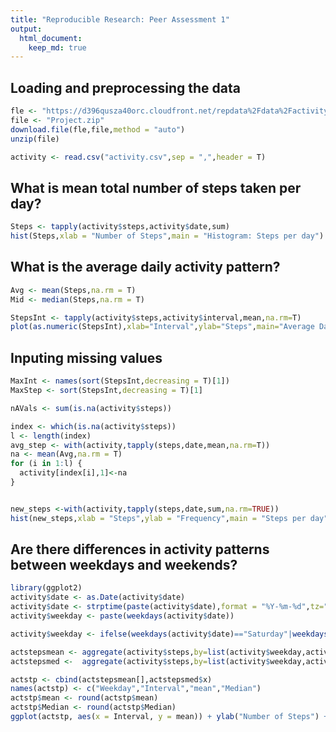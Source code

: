 ---
title: "Reproducible Research: Peer Assessment 1"
output: 
  html_document:
    keep_md: true
---


## Loading and preprocessing the data
```{r}
fle <- "https://d396qusza40orc.cloudfront.net/repdata%2Fdata%2Factivity.zip"
file <- "Project.zip"
download.file(fle,file,method = "auto")
unzip(file)

activity <- read.csv("activity.csv",sep = ",",header = T)
```

## What is mean total number of steps taken per day?
```{r}
Steps <- tapply(activity$steps,activity$date,sum)
hist(Steps,xlab = "Number of Steps",main = "Histogram: Steps per day")
```


## What is the average daily activity pattern?
```{r}
Avg <- mean(Steps,na.rm = T)
Mid <- median(Steps,na.rm = T)

StepsInt <- tapply(activity$steps,activity$interval,mean,na.rm=T)
plot(as.numeric(StepsInt),xlab="Interval",ylab="Steps",main="Average Daily Activity Pattern",type="l")
```

## Inputing missing values
```{r}
MaxInt <- names(sort(StepsInt,decreasing = T)[1])     
MaxStep <- sort(StepsInt,decreasing = T)[1]

nAVals <- sum(is.na(activity$steps))

index <- which(is.na(activity$steps))
l <- length(index)
avg_step <- with(activity,tapply(steps,date,mean,na.rm=T))
na <- mean(Avg,na.rm = T)
for (i in 1:l) {
  activity[index[i],1]<-na
}


new_steps <-with(activity,tapply(steps,date,sum,na.rm=TRUE))
hist(new_steps,xlab = "Steps",ylab = "Frequency",main = "Steps per day")
```

## Are there differences in activity patterns between weekdays and weekends?
```{r}
library(ggplot2)
activity$date <- as.Date(activity$date)
activity$date <- strptime(paste(activity$date),format = "%Y-%m-%d",tz="UTC")
activity$weekday <- paste(weekdays(activity$date))

activity$weekday <- ifelse(weekdays(activity$date)=="Saturday"|weekdays(activity$date)=="Sunday","Weekend","Weekday")

actstepsmean <- aggregate(activity$steps,by=list(activity$weekday,activity$interval),mean,na.rm=T)
actstepsmed <-  aggregate(activity$steps,by=list(activity$weekday,activity$interval),median,na.rm=T)

actstp <- cbind(actstepsmean[],actstepsmed$x)
names(actstp) <- c("Weekday","Interval","mean","Median")
actstp$mean <- round(actstp$mean)
actstp$Median <- round(actstp$Median)
ggplot(actstp, aes(x = Interval, y = mean)) + ylab("Number of Steps") + geom_line() + facet_grid(Weekday~.)

```

